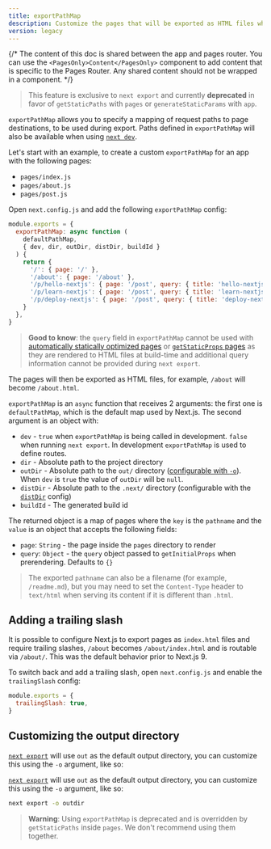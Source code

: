 ```yaml
---
title: exportPathMap
description: Customize the pages that will be exported as HTML files when using `next export`.
version: legacy
---
```


{/* The content of this doc is shared between the app and pages router. You can use the `<PagesOnly>Content</PagesOnly>` component to add content that is specific to the Pages Router. Any shared content should not be wrapped in a component. */}

> This feature is exclusive to `next export` and currently **deprecated** in favor of `getStaticPaths` with `pages` or `generateStaticParams` with `app`.

`exportPathMap` allows you to specify a mapping of request paths to page destinations, to be used during export. Paths defined in `exportPathMap` will also be available when using [`next dev`](/docs/app/api-reference/cli/next#next-dev-options).

Let's start with an example, to create a custom `exportPathMap` for an app with the following pages:

- `pages/index.js`
- `pages/about.js`
- `pages/post.js`

Open `next.config.js` and add the following `exportPathMap` config:

```js filename="next.config.js"
module.exports = {
  exportPathMap: async function (
    defaultPathMap,
    { dev, dir, outDir, distDir, buildId }
  ) {
    return {
      '/': { page: '/' },
      '/about': { page: '/about' },
      '/p/hello-nextjs': { page: '/post', query: { title: 'hello-nextjs' } },
      '/p/learn-nextjs': { page: '/post', query: { title: 'learn-nextjs' } },
      '/p/deploy-nextjs': { page: '/post', query: { title: 'deploy-nextjs' } },
    }
  },
}
```

> **Good to know**: the `query` field in `exportPathMap` cannot be used with [automatically statically optimized pages](/docs/pages/building-your-application/rendering/automatic-static-optimization) or [`getStaticProps` pages](/docs/pages/building-your-application/data-fetching/get-static-props) as they are rendered to HTML files at build-time and additional query information cannot be provided during `next export`.

The pages will then be exported as HTML files, for example, `/about` will become `/about.html`.

`exportPathMap` is an `async` function that receives 2 arguments: the first one is `defaultPathMap`, which is the default map used by Next.js. The second argument is an object with:

- `dev` - `true` when `exportPathMap` is being called in development. `false` when running `next export`. In development `exportPathMap` is used to define routes.
- `dir` - Absolute path to the project directory
- `outDir` - Absolute path to the `out/` directory ([configurable with `-o`](#customizing-the-output-directory)). When `dev` is `true` the value of `outDir` will be `null`.
- `distDir` - Absolute path to the `.next/` directory (configurable with the [`distDir`](/docs/pages/api-reference/next-config-js/distDir) config)
- `buildId` - The generated build id

The returned object is a map of pages where the `key` is the `pathname` and the `value` is an object that accepts the following fields:

- `page`: `String` - the page inside the `pages` directory to render
- `query`: `Object` - the `query` object passed to `getInitialProps` when prerendering. Defaults to `{}`

> The exported `pathname` can also be a filename (for example, `/readme.md`), but you may need to set the `Content-Type` header to `text/html` when serving its content if it is different than `.html`.

## Adding a trailing slash

It is possible to configure Next.js to export pages as `index.html` files and require trailing slashes, `/about` becomes `/about/index.html` and is routable via `/about/`. This was the default behavior prior to Next.js 9.

To switch back and add a trailing slash, open `next.config.js` and enable the `trailingSlash` config:

```js filename="next.config.js"
module.exports = {
  trailingSlash: true,
}
```

## Customizing the output directory

<AppOnly>

[`next export`](/docs/app/building-your-application/deploying/static-exports) will use `out` as the default output directory, you can customize this using the `-o` argument, like so:

</AppOnly>

<PagesOnly>

[`next export`](/docs/pages/building-your-application/deploying/static-exports) will use `out` as the default output directory, you can customize this using the `-o` argument, like so:

</PagesOnly>

```bash filename="Terminal"
next export -o outdir
```

> **Warning**: Using `exportPathMap` is deprecated and is overridden by `getStaticPaths` inside `pages`. We don't recommend using them together.
